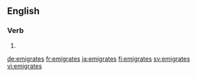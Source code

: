 ==English==

===Verb===
{{head|en|verb form}}

# {{en-third-person singular of|emigrate}}

[[de:emigrates]]
[[fr:emigrates]]
[[ja:emigrates]]
[[fi:emigrates]]
[[sv:emigrates]]
[[vi:emigrates]]